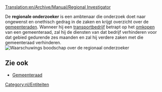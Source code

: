 [[Translation:en/Archive/Manual/Regional Investigator]]


De '''regionale onderzoeker''' is een ambtenaar die onderzoek doet naar ongewenst en onethisch gedrag in de zaken en krijgt overzicht over de [[nl/Manual/Gemeenteraad|gemeenteraden]]. Wanneer hij een [[nl/Manual/Bedrijf|transportbedrijf]] betrapt op het [[nl/Manual/Gemeenteraad#koop-de-gemeenteraad-om|omkopen]] van een gemeenteraad, zal hij de diensten van dat bedrijf verhinderen voor dat gebied gedurende zes maanden en zal hij verdere zaken met die gemeenteraad verhinderen.
[[File:en/Regionalinvestigator.png|center|frame|Waarschuwings boodschap over de regionaal onderzoeker]]
==Zie ook==
*[[nl/Manual/Gemeenteraad|Gemeenteraad]]
[[Category:nl/Entiteiten]]